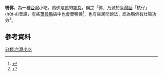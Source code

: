 '''鴨佛'''，為一種[[台灣|台灣]]小吃，鴨佛是[[鴨|鴨]]的[[睪丸|睪丸]]，稱之「佛」乃源於[[臺灣話|臺灣話]]「核仔」(hu̍t-á)音譯，有些[[薑母鴨|薑母鴨]]店中也會賣鴨佛<ref>{{cite web |url=http://news.cts.com.tw/cts/life/201702/201702221854251.html#.WQQMhdx-XIU |title=菜單當壁紙! 霸氣餐廳1380道菜 |publisher=News.cts.com.tw |date= |accessdate=2017-04-29 |archive-date=2017-06-22 |archive-url=https://web.archive.org/web/20170622042530/http://news.cts.com.tw/cts/life/201702/201702221854251.html#.WQQMhdx-XIU |dead-url=no }}</ref>，也有些民間說法，認為鴨佛有壯陽功效<ref>{{cite web |url=https://health.udn.com/health/story/7379/1314859 |title=盤點古今6大壯陽法 有幾招根本沒用啦 |publisher=Health.udn.com |date=2015-11-15 |accessdate=2017-04-29 |archive-date=2020-08-12 |archive-url=https://web.archive.org/web/20200812184734/https://health.udn.com/health/story/7379/1314859 |dead-url=no }}</ref>。

==參考資料==
{{reflist}}

{{台灣小作品}}
[[分類:台灣小吃|分類:台灣小吃]]